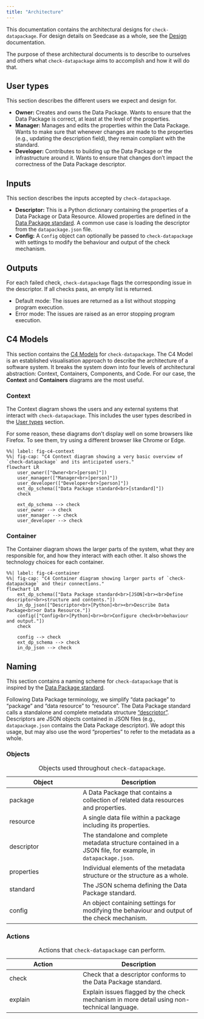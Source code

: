 ```yaml
---
title: "Architecture"
---
```


This documentation contains the architectural designs for
`check-datapackage`. For design details on Seedcase as a whole, see the
[Design](https://design.seedcase-project.org) documentation.

The purpose of these architectural documents is to describe to ourselves
and others what `check-datapackage` aims to accomplish and how it will
do that.

## User types {#user-types}

This section describes the different users we expect and design for.

-   **Owner:** Creates and owns the Data Package. Wants to ensure that
    the Data Package is correct, at least at the level of the
    properties.
-   **Manager:** Manages and edits the properties within the Data
    Package. Wants to make sure that whenever changes are made to the
    properties (e.g., updating the description field), they remain
    compliant with the standard.
-   **Developer:** Contributes to building up the Data Package or the
    infrastructure around it. Wants to ensure that changes don't impact
    the correctness of the Data Package descriptor.

## Inputs

This section describes the inputs accepted by `check-datapackage`.

-   **Descriptor:** This is a Python dictionary containing the
    properties of a Data Package or Data Resource. Allowed properties
    are defined in the [Data Package
    standard](https://datapackage.org/). A common use case is loading
    the descriptor from the `datapackage.json` file.
-   **Config:** A `Config` object can optionally be passed to
    `check-datapackage` with settings to modify the behaviour and output
    of the check mechanism.

## Outputs

For each failed check, `check-datapackage` flags the corresponding issue
in the descriptor. If all checks pass, an empty list is returned.

-   Default mode: The issues are returned as a list without stopping
    program execution.
-   Error mode: The issues are raised as an error stopping program
    execution.

## C4 Models

This section contains the [C4 Models](https://c4model.com/) for
`check-datapackage`. The C4 Model is an established visualisation
approach to describe the architecture of a software system. It breaks
the system down into four levels of architectural abstraction: Context,
Containers, Components, and Code. For our case, the **Context** and
**Containers** diagrams are the most useful.

### Context

The Context diagram shows the users and any external systems that
interact with `check-datapackage`. This includes the user types
described in the [User types](#user-types) section.

::: callout-caution
For some reason, these diagrams don't display well on some browsers like
Firefox. To see them, try using a different browser like Chrome or Edge.
:::

```mermaid
%%| label: fig-c4-context
%%| fig-cap: "C4 Context diagram showing a very basic overview of `check-datapackage` and its anticipated users."
flowchart LR
    user_owner(["Owner<br>[person]"])
    user_manager(["Manager<br>[person]"])
    user_developer(["Developer<br>[person]"])
    ext_dp_schema(["Data Package standard<br>[standard]"])
    check

    ext_dp_schema --> check
    user_owner --> check
    user_manager --> check
    user_developer --> check
```

### Container

The Container diagram shows the larger parts of the system, what they
are responsible for, and how they interact with each other. It also
shows the technology choices for each container.

```mermaid
%%| label: fig-c4-container
%%| fig-cap: "C4 Container diagram showing larger parts of `check-datapackage` and their connections."
flowchart LR
    ext_dp_schema(["Data Package standard<br>[JSON]<br><br>Define descriptor<br>structure and contents."])
    in_dp_json(["Descriptor<br>[Python]<br><br>Describe Data Package<br>or Data Resource."])
    config(["Config<br>[Python]<br><br>Configure check<br>behaviour and output."])
    check

    config --> check
    ext_dp_schema --> check
    in_dp_json --> check
```

## Naming

This section contains a naming scheme for `check-datapackage` that is
inspired by the [Data Package standard](https://datapackage.org/).

Following Data Package terminology, we simplify "data package" to
"package" and "data resource" to "resource". The Data Package standard
calls a standalone and complete metadata structure
["descriptor"](https://datapackage.org/standard/glossary/#descriptor).
Descriptors are JSON objects contained in JSON files (e.g.,
`datapackage.json` contains the Data Package descriptor). We adopt this
usage, but may also use the word "properties" to refer to the metadata
as a whole.

### Objects

| Object | Description |
|----------------------------|--------------------------------------------|
| package | A Data Package that contains a collection of related data resources and properties. |
| resource | A single data file within a package including its properties. |
| descriptor | The standalone and complete metadata structure contained in a JSON file, for example, in `datapackage.json`. |
| properties | Individual elements of the metadata structure or the structure as a whole. |
| standard | The JSON schema defining the Data Package standard. |
| config | An object containing settings for modifying the behaviour and output of the check mechanism. |

: Objects used throughout `check-datapackage`.

### Actions

| Action | Description |
|----------------------------|--------------------------------------------|
| check | Check that a descriptor conforms to the Data Package standard. |
| explain | Explain issues flagged by the check mechanism in more detail using non-technical language. |

: Actions that `check-datapackage` can perform.
